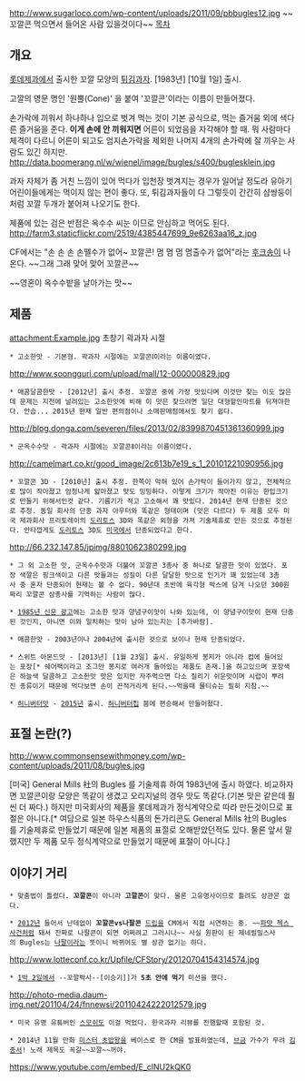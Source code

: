 http://www.sugarloco.com/wp-content/uploads/2011/09/pbbugles12.jpg
~~꼬깔콘 먹으면서 들어온 사람 있을것이다~~
[[목차]]
== 개요 ==
[[롯데제과]]에서 출시한 꼬깔 모양의 [[튀김]][[과자]]. [1983년] [10월 1일] 출시.

고깔의 영문 명인 '원뿔(Cone)' 을 붙여 '꼬깔콘'이라는 이름이 만들어졌다.

손가락에 끼워서 하나하나 입으로 벗겨 먹는 것이 기본 공식으로, 먹는 즐거움 외에 색다른 즐거움을 준다. '''이게 손에 안 끼워지면''' 어른이 되었음을 자각해야 할 때. 뭐 사람마다 체격이 다르니 어른이 되고도 엄지손가락을 제외한 나머지 4개의 손가락에 잘 끼우는 사람도 있긴 하지만.
http://data.boomerang.nl/w/wienel/image/bugles/s400/buglesklein.jpg

과자 자체가 좀 거친 느낌이 있어 먹다가 입천장 벗겨지는 경우가 일어날 정도라 유아기 어린이들에게는 먹이지 않는 편이 좋다. 또, 튀김과자들이 다 그렇듯이 간간히 샴쌍둥이처럼 꼬깔 두개가 붙어져 나오기도 한다.

제품에 있는 검은 반점은 옥수수 씨눈 이므로 안심하고 먹어도 된다.
http://farm3.staticflickr.com/2519/4385447699_9e6263aa16_z.jpg

CF에서는 "손 손 손 손뗄수가 없어~ 꼬깔콘! 멈 멈 멈 멈출수가 없어"라는 [[후크송]]이 나온다. ~~그래 그래 맞어 맞어 꼬깔콘~~ 

~~영혼이 옥수수밭을 날아가는 맛~~

== 제품 ==
attachment:Example.jpg
초창기 곽과자 시절

 * 고소한맛 - 기본형. 곽과자 시절에는 꼬깔콘Ⅰ이라는 이름이였다.
http://www.soongguri.com/upload/mall/12-000000829.jpg

 * 매콤달콤한맛 - [2012년] 출시 추정. 꼬깔콘 중에 가장 맛있다며 이것만 찾는 이도 많은데 문제는 지천에 널려있는 고소한맛에 비해 이 맛은 찾으려면 일단 대형할인마트를 뒤져야한다. 안습... 2015년 현재 일반 편의점이나 소매판매점에서도 찾기 쉽다. 
http://blog.donga.com/severen/files/2013/02/8399870451361360999.jpg

 * 군옥수수맛 - 곽과자 시절에는 꼬깔콘Ⅱ이라는 이름이였다.
http://camelmart.co.kr/good_image/2c613b7e19_s_1_20101221090956.jpg

 * 꼬깔콘 3D - [2010년] 출시 추정. 한쪽이 막혀 있어 손가락이 들어가지 않고, 전체적으로 많이 작아졌고 엄청나게 얇아졌고 맛도 밍밍하다. 이렇게 크기가 작아진 이유는 한입크기로 만들기 위해서인것 같다. 기름기가 적고 고소해서 꽤 맛있다. 2014년 현재 단종된 것으로 추정. 동일 회사의 단종 과자 아우터와 똑같은 형태이며 (맛은 다르다) 두 제품 모두 미국 제과회사 프리토레이의 [[도리토스]] 3D와 똑같은 외형을 가져 기술제휴로 만든 것으로 추정된다. 안타깝게도 [[도리토스]] 3D도 [[미국]]에서 단종되었다고 한다.
http://66.232.147.85/jpimg/8801062380299.jpg

 * 그 외 고소한 맛, 군옥수수맛과 더불어 꼬깔콘 3총사 중 하나로 달콤한 맛이 있었다. 포장 색깔은 핑크색이고 다른 맛들과는 성질이 다른 달달한 맛으로 인기가 꽤 있었는데 3총사 중 혼자 단종되어 현재는 볼 수 없다. 90년대 초반에 육각형 박스에 담겨 나오던 300원짜리 꼬깔콘 삼총사를 기억하는 사람이 많다.

 * [http://newslibrary.naver.com/viewer/index.nhn?articleId=1985071900099203018&editNo=1&printCount=1&publishDate=1985-07-19&officeId=00009&pageNo=3&printNo=5962&publishType=00020 1985년 신문 광고]에는 고소한 맛과 양념구이맛이 나와 있는데, 이 양념구이맛이 현재 단종된 것인지, 아니면 이와 일치하는 맛이 남아 있는지는 [추가바람].

 * 매콤한맛 - 2003년이나 2004년에 출시한 것으로 보이나 현재 단종되었다.

 * 스위트 아몬드맛 - [2013년] [1월 23일] 출시. 유일하게 봉지가 아니라 컵에 들어있는 포장[* 쉐어팩이라고 조그만 봉지로 여러개 들어있는 제품도 존재.]을 하고있으며 포장색은 하늘색 달콤하고 고소한맛 맛은 있지만 자주먹으면 다소 질리기 쉬운맛이며 시럽이 뿌려진 종류이기 때문에 먹다보면 손이 끈적거리게 된다.~~먹을때 물티슈는 필히 지참.~~

 * [[허니버터칩|허니버터맛]] - [[2015년]] 출시. [[허니버터칩]] 붐에 편승해서 만들어졌다.

== 표절 논란(?) ==

http://www.commonsensewithmoney.com/wp-content/uploads/2011/08/bugles.jpg

[미국] General Mills 社의 Bugles 를 기술제휴 하여 1983년에 출시 하였다. 비교하자면 꼬깔콘이랑 모양은 똑같이 생겼고 오리지널의 경우 맛도 똑같다.(기본 맛은 같은데 훨씬 더 짜다.) 하지만 미국회사의 제품을 롯데제과가 정식계약으로 따라 만든것이므로 표절은 아니다.[* 여담으로 일본 하우스식품의 돈가리콘도 General Mills 社의 Bugles 를 기술제휴로 만들었기 때문에 일본 제품의 표절로 오해받았던적도 있다. 물론 앞서 말했지만 두 제품 모두 정식계약으로 만들었기 때문에 표절이 아니다.]   

== 이야기 거리 ==
 * 맞춤법이 틀렸다. '''꼬깔콘'''이 아니라 '''고깔콘'''이 맞다. 물론 고유명사이므로 틀려도 상관은 없다.

 * [[2012년]] 들어서 난데없이 '''꼬깔콘vs나팔콘''' [[드립]]을 CM에서 직접 시연하는 중. ~~[[파맛 첵스 사건]]처럼 돼서 진짜로 나팔콘이 되면 어쩌려고 그러시나~~ 사실 원판이 된 제네럴밀스사의 Bugles는 [[나팔]]이라는 뜻이니 바뀌어도 별 상관 없기는 하다.
http://www.lotteconf.co.kr/Upfile/CFStory/20120704154314574.jpg

 * [[1박 2일]]에서 --꼬깔박사--[이승기]]가 '''5초 안에 먹기''' 미션을 했다.
http://photo-media.daum-img.net/201104/24/fnnewsi/20110424222012579.jpg

 * 미국 유명 유튜버인 [[스모쉬]]도 이걸 먹었다. 한국과자 리뷰를 진행할때 포함된 것.

 * 2014년 11월 만화 [[미스터 초밥왕]]을 베이스로 한 CM을 발표하였는데, [[브금]] 가수가 무려 [[김종서]]! 노래 제목도 꼭갈~~꼬깔~~꺼야.
https://www.youtube.com/embed/E_clNU2kQK0

